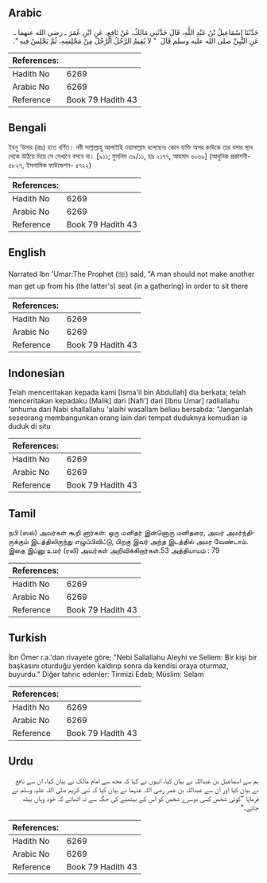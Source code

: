 ## Arabic


<div dir="rtl" lang="ar" style={{fontSize:'larger',backgroundColor:'#f8f9fa',padding:20}}>
حَدَّثَنَا إِسْمَاعِيلُ بْنُ عَبْدِ اللَّهِ، قَالَ حَدَّثَنِي مَالِكٌ، عَنْ نَافِعٍ، عَنِ ابْنِ عُمَرَ ـ رضى الله عنهما ـ عَنِ النَّبِيِّ صلى الله عليه وسلم قَالَ ‏ "‏ لاَ يُقِيمُ الرَّجُلُ الرَّجُلَ مِنْ مَجْلِسِهِ، ثُمَّ يَجْلِسُ فِيهِ ‏"‏‏.‏
</div>
<div style={{backgroundColor:'#f8f9fa',padding:20, marginBottom: 10}}><table> <thead> <tr> <th>References:</th> <th></th> </tr> </thead> <tbody><tr><td>Hadith No</td><td>6269</td></tr><tr><td>Arabic No</td><td>6269</td></tr><tr><td>Reference</td><td>Book 79 Hadith 43</td></tr></tbody></table></div>

## Bengali


<div dir="ltr" lang="bn" style={{fontSize:'larger',backgroundColor:'#f8f9fa',padding:20}}>
ইবনু ‘উমার (রাঃ) হতে বর্ণিত। নবী সাল্লাল্লাহু আলাইহি ওয়াসাল্লাম বলেছেনঃ কোন ব্যক্তি অপর কাউকে তার বসার স্থান থেকে উঠিয়ে দিয়ে সে সেখানে বসবে না। [৯১১; মুসলিম ৩৯/১১, হাঃ ২১৭৭, আহমাদ ৬০৬৯] (আধুনিক প্রকাশনী- ৫৮২৭, ইসলামিক ফাউন্ডেশন- ৫৭২২)
</div>
<div style={{backgroundColor:'#f8f9fa',padding:20, marginBottom: 10}}><table> <thead> <tr> <th>References:</th> <th></th> </tr> </thead> <tbody><tr><td>Hadith No</td><td>6269</td></tr><tr><td>Arabic No</td><td>6269</td></tr><tr><td>Reference</td><td>Book 79 Hadith 43</td></tr></tbody></table></div>

## English


<div dir="ltr" lang="en" style={{fontSize:'larger',backgroundColor:'#f8f9fa',padding:20}}>
Narrated Ibn 'Umar:The Prophet (ﷺ) said, "A man should not make another man get up from his (the latter's) seat (in a gathering) in order to sit there
</div>
<div style={{backgroundColor:'#f8f9fa',padding:20, marginBottom: 10}}><table> <thead> <tr> <th>References:</th> <th></th> </tr> </thead> <tbody><tr><td>Hadith No</td><td>6269</td></tr><tr><td>Arabic No</td><td>6269</td></tr><tr><td>Reference</td><td>Book 79 Hadith 43</td></tr></tbody></table></div>

## Indonesian


<div dir="ltr" lang="id" style={{fontSize:'larger',backgroundColor:'#f8f9fa',padding:20}}>
Telah menceritakan kepada kami [Isma'il bin Abdullah] dia berkata; telah menceritakan kepadaku [Malik] dari [Nafi'] dari [Ibnu Umar] radliallahu 'anhuma dari Nabi shallallahu 'alaihi wasallam beliau bersabda: "Janganlah seseorang membangunkan orang lain dari tempat duduknya kemudian ia duduk di situ
</div>
<div style={{backgroundColor:'#f8f9fa',padding:20, marginBottom: 10}}><table> <thead> <tr> <th>References:</th> <th></th> </tr> </thead> <tbody><tr><td>Hadith No</td><td>6269</td></tr><tr><td>Arabic No</td><td>6269</td></tr><tr><td>Reference</td><td>Book 79 Hadith 43</td></tr></tbody></table></div>

## Tamil


<div dir="ltr" lang="ta" style={{fontSize:'larger',backgroundColor:'#f8f9fa',padding:20}}>
நபி (ஸல்) அவர்கள் கூறி னார்கள்: ஒரு மனிதர் இன்னொரு மனிதரை, அவர் அமர்ந்திருக்கும் இடத்திலிருந்து எழுப்பிவிட்டு, பிறகு இவர் அந்த இடத்தில் அமர வேண்டாம். இதை இப்னு உமர் (ரலி) அவர்கள் அறிவிக்கிறார்கள்.53 அத்தியாயம் : 79
</div>
<div style={{backgroundColor:'#f8f9fa',padding:20, marginBottom: 10}}><table> <thead> <tr> <th>References:</th> <th></th> </tr> </thead> <tbody><tr><td>Hadith No</td><td>6269</td></tr><tr><td>Arabic No</td><td>6269</td></tr><tr><td>Reference</td><td>Book 79 Hadith 43</td></tr></tbody></table></div>

## Turkish


<div dir="ltr" lang="tr" style={{fontSize:'larger',backgroundColor:'#f8f9fa',padding:20}}>
İbn Ömer r.a.'dan rivayete göre; "Nebi Sallallahu Aleyhi ve Sellem: Bir kişi bir başkasını oturduğu yerden kaldırıp sonra da kendisi oraya oturmaz, buyurdu." Diğer tahric edenler: Tirmizi Edeb; Müslim: Selam
</div>
<div style={{backgroundColor:'#f8f9fa',padding:20, marginBottom: 10}}><table> <thead> <tr> <th>References:</th> <th></th> </tr> </thead> <tbody><tr><td>Hadith No</td><td>6269</td></tr><tr><td>Arabic No</td><td>6269</td></tr><tr><td>Reference</td><td>Book 79 Hadith 43</td></tr></tbody></table></div>

## Urdu


<div dir="rtl" lang="ur" style={{fontSize:'larger',backgroundColor:'#f8f9fa',padding:20}}>
ہم سے اسماعیل بن عبداللہ نے بیان کیا، انہوں نے کہا کہ مجھ سے امام مالک نے بیان کیا، ان سے نافع نے بیان کیا اور ان سے عبداللہ بن عمر رضی اللہ عنہما نے بیان کیا کہ نبی کریم صلی اللہ علیہ وسلم نے فرمایا ”کوئی شخص کسی دوسرے شخص کو اس کے بیٹھنے کی جگہ سے نہ اٹھائے کہ خود وہاں بیٹھ جائے۔“
</div>
<div style={{backgroundColor:'#f8f9fa',padding:20, marginBottom: 10}}><table> <thead> <tr> <th>References:</th> <th></th> </tr> </thead> <tbody><tr><td>Hadith No</td><td>6269</td></tr><tr><td>Arabic No</td><td>6269</td></tr><tr><td>Reference</td><td>Book 79 Hadith 43</td></tr></tbody></table></div>